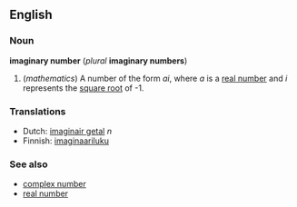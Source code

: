 ==English==
===Noun===
'''imaginary number''' (''plural'' '''imaginary numbers''')

#(''mathematics'') A number of the form ''ai'', where ''a'' is a [[real number]] and ''i'' represents the [[square root]] of -1.

===Translations===
*Dutch: [[imaginair getal]] ''n''
*Finnish: [[imaginaariluku]]

===See also===
*[[complex number]]
*[[real number]]